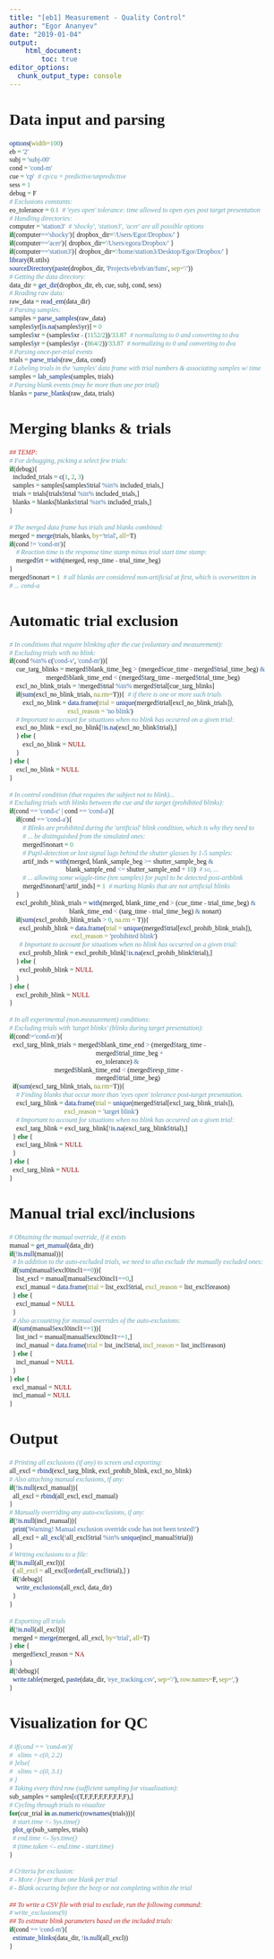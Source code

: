```yaml
---
title: "[eb1] Measurement - Quality Control"
author: "Egor Ananyev"
date: "2019-01-04"
output:
    html_document:
        toc: true
editor_options: 
  chunk_output_type: console
---
```


<style type="text/css">
body, td{
  font-family: Cambria;
}
code.r{
  font-family: Inconsolata;
}
</style>

# Data input and parsing
```r
options(width=100)
eb = '2'
subj = 'subj-00'
cond = 'cond-m'
cue = 'cp'  # cp/cu = predictive/unpredictive
sess = 1
debug = F
# Exclusions constants:
eo_tolerance = 0.1  # 'eyes open' tolerance: time allowed to open eyes post target presentation
# Handling directories:
computer = 'station3'  # 'shocky', 'station3', 'acer' are all possible options
if(computer=='shocky'){ dropbox_dir='/Users/Egor/Dropbox/' }
if(computer=='acer'){ dropbox_dir='/Users/egora/Dropbox/' }
if(computer=='station3'){ dropbox_dir='/home/station3/Desktop/Egor/Dropbox/' }
library(R.utils)
sourceDirectory(paste(dropbox_dir, 'Projects/eb/eb/an/funs', sep='/'))
# Getting the data directory:
data_dir = get_dir(dropbox_dir, eb, cue, subj, cond, sess)
# Reading raw data:
raw_data = read_em(data_dir)
# Parsing samples:
samples = parse_samples(raw_data)
samples$yr[is.na(samples$yr)] = 0
samples$xr = (samples$xr - (1152/2))/33.87  # normalizing to 0 and converting to dva
samples$yr = (samples$yr - (864/2))/33.87  # normalizing to 0 and converting to dva
# Parsing once-per-trial events
trials = parse_trials(raw_data, cond)
# Labeling trials in the 'samples' data frame with trial numbers & associating samples w/ time
samples = lab_samples(samples, trials)
# Parsing blank events (may be more than one per trial)
blanks = parse_blanks(raw_data, trials)
```

# Merging blanks & trials
```r
## TEMP:
# For debugging, picking a select few trials:
if(debug){
  included_trials = c(1, 2, 3)
  samples = samples[samples$trial %in% included_trials,]
  trials = trials[trials$trial %in% included_trials,]
  blanks = blanks[blanks$trial %in% included_trials,]
}

# The merged data frame has trials and blanks combined:
merged = merge(trials, blanks, by='trial', all=T)
if(cond != 'cond-m'){
    # Reaction time is the response time stamp minus trial start time stamp:
    merged$rt = with(merged, resp_time - trial_time_beg)
}
merged$nonart = 1  # all blanks are considered non-artificial at first, which is overwritten in
# ... cond-a
```

# Automatic trial exclusion
```r
# In conditions that require blinking after the cue (voluntary and measurement):
# Excluding trials with no blink:
if(cond %in% c('cond-v', 'cond-m')){
    cue_targ_blinks = merged$blank_time_beg > (merged$cue_time - merged$trial_time_beg) &
                      merged$blank_time_end < (merged$targ_time - merged$trial_time_beg)
    excl_no_blink_trials = !merged$trial %in% merged$trial[cue_targ_blinks]
    if(sum(excl_no_blink_trials, na.rm=T)){  # if there is one or more such trials
        excl_no_blink = data.frame(trial = unique(merged$trial[excl_no_blink_trials]),
                                   excl_reason = 'no blink')
    # Important to account for situations when no blink has occurred on a given trial:
    excl_no_blink = excl_no_blink[!is.na(excl_no_blink$trial),]
    } else {
        excl_no_blink = NULL
    }
} else {
    excl_no_blink = NULL
}

# In control condition (that requires the subject not to blink)...
# Excluding trials with blinks between the cue and the target (prohibited blinks):
if(cond == 'cond-c' | cond == 'cond-a'){
    if(cond == 'cond-a'){
        # Blinks are prohibited during the 'artificial' blink condition, which is why they need to
        # ... be distinguished from the simulated ones:
        merged$nonart = 0
        # Pupil-detection or lost signal lags behind the shutter glasses by 1-5 samples:
        artif_inds = with(merged, blank_sample_beg >= shutter_sample_beg &
                                  blank_sample_end <= shutter_sample_end + 10)  # so, ...
        # ... allowing some wiggle-time (ten samples) for pupil to be detected post-artblink
        merged$nonart[!artif_inds] = 1  # marking blanks that are not artificial blinks
    }
    excl_prohib_blink_trials = with(merged, blank_time_end > (cue_time - trial_time_beg) &
                                    blank_time_end < (targ_time - trial_time_beg) & nonart)
    if(sum(excl_prohib_blink_trials > 0, na.rm = T)){
      excl_prohib_blink = data.frame(trial = unique(merged$trial[excl_prohib_blink_trials]),
                                     excl_reason = 'prohibited blink')
      # Important to account for situations when no blink has occurred on a given trial:
      excl_prohib_blink = excl_prohib_blink[!is.na(excl_prohib_blink$trial),]
    } else {
      excl_prohib_blink = NULL
    }
} else {
    excl_prohib_blink = NULL
}

# In all experimental (non-measurement) conditions:
# Excluding trials with 'target blinks' (blinks during target presentation):
if(cond!='cond-m'){
  excl_targ_blink_trials = merged$blank_time_end > (merged$targ_time -
                                                    merged$trial_time_beg +
                                                    eo_tolerance) &
                           merged$blank_time_end < (merged$resp_time - 
                                                    merged$trial_time_beg)
  if(sum(excl_targ_blink_trials, na.rm=T)){
    # Finding blanks that occur more than 'eyes open' tolerance post-target presentation.
    excl_targ_blink = data.frame(trial = unique(merged$trial[excl_targ_blink_trials]),
                                 excl_reason = 'target blink')
    # Important to account for situations when no blink has occurred on a given trial:
    excl_targ_blink = excl_targ_blink[!is.na(excl_targ_blink$trial),]
  } else {
    excl_targ_blink = NULL
  }
} else {
  excl_targ_blink = NULL
}
```

# Manual trial excl/inclusions
```r
# Obtaining the manual override, if it exists
manual = get_manual(data_dir)
if(!is.null(manual)){
  # In addition to the auto-excluded trials, we need to also exclude the manually excluded ones:
  if(sum(manual$excl0incl1==0)){
    list_excl = manual[manual$excl0incl1==0,]
    excl_manual = data.frame(trial = list_excl$trial, excl_reason = list_excl$reason)
  } else {
    excl_manual = NULL
  }
  # Also accounting for manual overrides of the auto-exclusions:
  if(sum(manual$excl0incl1==1)){
    list_incl = manual[manual$excl0incl1==1,]
    incl_manual = data.frame(trial = list_incl$trial, incl_reason = list_incl$reason)
  } else {
    incl_manual = NULL
  }
} else {
  excl_manual = NULL
  incl_manual = NULL
}
```

# Output
```r
# Printing all exclusions (if any) to screen and exporting:
all_excl = rbind(excl_targ_blink, excl_prohib_blink, excl_no_blink)
# Also attaching manual exclusions, if any:
if(!is.null(excl_manual)){
  all_excl = rbind(all_excl, excl_manual)
}
# Manually overriding any auto-exclusions, if any:
if(!is.null(incl_manual)){
  print('Warning! Manual exclusion override code has not been tested!')
  all_excl = all_excl(!all_excl$trial %in% unique(incl_manual$trial))
}
# Writing exclusions to a file:
if(!is.null(all_excl)){
  ( all_excl = all_excl[order(all_excl$trial),] )
  if(!debug){
    write_exclusions(all_excl, data_dir)
  }
}

# Exporting all trials
if(!is.null(all_excl)){
  merged = merge(merged, all_excl, by='trial', all=T)
} else {
  merged$excl_reason = NA
}
if(!debug){
  write.table(merged, paste(data_dir, 'eye_tracking.csv', sep='/'), row.names=F, sep=',')
}
```

# Visualization for QC
```r
# if(cond == 'cond-m'){
#   xlims = c(0, 2.2)
# }else{
#   xlims = c(0, 3.1)
# }
# Taking every third row (sufficient sampling for visualization):
sub_samples = samples[c(T,F,F,F,F,F,F,F,F,F),]
# Cycling through trials to visualize
for(cur_trial in as.numeric(rownames(trials))){
  # start.time <- Sys.time() 
  plot_qc(sub_samples, trials)
  # end.time <- Sys.time()
  # (time.taken <- end.time - start.time)
}
```

```r
# Criteria for exclusion:
# - More / fewer than one blank per trial
# - Blank occuring before the beep or not completing within the trial

## To write a CSV file with trial to exclude, run the following command:
# write_exclusions(9)
## To estimate blink parameters based on the included trials:
if(cond == 'cond-m'){
  estimate_blinks(data_dir, !is.null(all_excl))
}
```